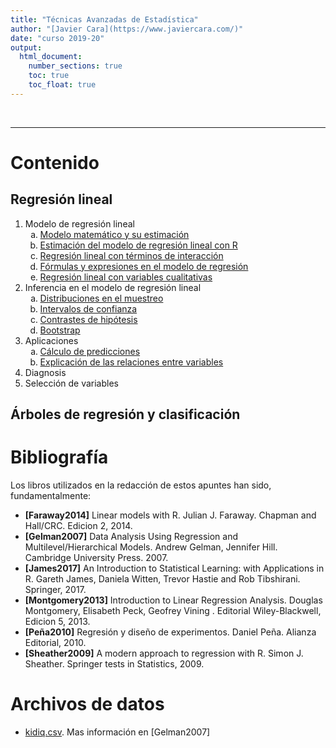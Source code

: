 ```yaml
---
title: "Técnicas Avanzadas de Estadística"
author: "[Javier Cara](https://www.javiercara.com/)"
date: "curso 2019-20"
output: 
  html_document:
    number_sections: true
    toc: true
    toc_float: true
---
```


<br>

***

# Contenido

## Regresión lineal

1. Modelo de regresión lineal
    a. [Modelo matemático y su estimación](lm_estimacion.html)
    b. [Estimación del modelo de regresión lineal con R](lm_estimacionR.html)
    c. [Regresión lineal con términos de interacción](lm_interaccion.html)
    d. [Fórmulas y expresiones en el modelo de regresión](lm_formulas.html)
    e. [Regresión lineal con variables cualitativas](lm_cualitativas.html)
2. Inferencia en el modelo de regresión lineal
    a. [Distribuciones en el muestreo](lm_inferencia_muestreo.html)
    b. [Intervalos de confianza](lm_inferencia_intervalos.html)
    c. [Contrastes de hipótesis](lm_inferencia_contrastes.html)
    d. [Bootstrap](lm_inferencia_bootstrap.html)
3. Aplicaciones
    a. [Cálculo de predicciones](lm_aplicaciones_prediccion.html)
    b. [Explicación de las relaciones entre variables](lm_aplicaciones_explicacion.html)
4. Diagnosis
5. Selección de variables
    
## Árboles de regresión y clasificación

# Bibliografía

Los libros utilizados en la redacción de estos apuntes han sido, fundamentalmente:

- **[Faraway2014]** Linear models with R. Julian J. Faraway. Chapman and Hall/CRC. Edicion 2, 2014.
- **[Gelman2007]** Data Analysis Using Regression and Multilevel/Hierarchical Models. Andrew Gelman, Jennifer Hill. Cambridge University Press. 2007.
- **[James2017]** An Introduction to Statistical Learning: with Applications in R. Gareth James, Daniela Witten, Trevor Hastie and Rob Tibshirani. Springer, 2017.
- **[Montgomery2013]** Introduction to Linear Regression Analysis. Douglas Montgomery, Elisabeth Peck, Geofrey Vining . Editorial Wiley-Blackwell, Edicion 5, 2013.
- **[Peña2010]** Regresión y diseño de experimentos. Daniel Peña. Alianza Editorial, 2010.
- **[Sheather2009]** A modern approach to regression with R. Simon J. Sheather. Springer tests in Statistics, 2009.

# Archivos de datos

- [kidiq.csv](datos/kidiq.csv). Mas información en [Gelman2007]

<br>